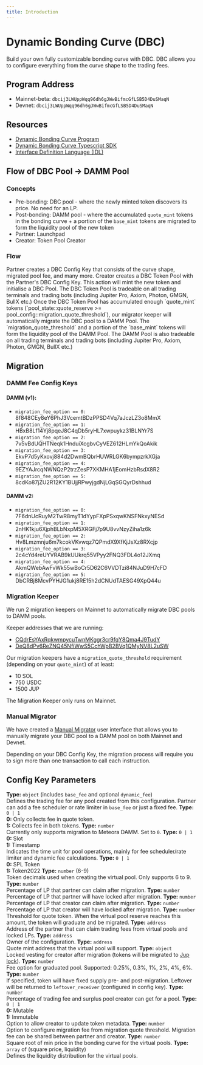 ```yaml
---
title: Introduction
---
```


# Dynamic Bonding Curve (DBC)

Build your own fully customizable bonding curve with DBC. DBC allows you to configure everything from the curve shape to the trading fees.

## Program Address

- Mainnet-beta: `dbcij3LWUppWqq96dh6gJWwBifmcGfLSB5D4DuSMaqN`
- Devnet: `dbcij3LWUppWqq96dh6gJWwBifmcGfLSB5D4DuSMaqN`

## Resources

- [Dynamic Bonding Curve Program](https://github.com/MeteoraAg/dynamic-bonding-curve)
- [Dynamic Bonding Curve Typescript SDK](https://github.com/MeteoraAg/dynamic-bonding-curve-sdk)
- [Interface Definition Language (IDL)](https://github.com/MeteoraAg/dynamic-bonding-curve-sdk/blob/main/packages/dynamic-bonding-curve/src/idl/dynamic-bonding-curve/idl.json)

## Flow of DBC Pool -> DAMM Pool

### Concepts 
- Pre-bonding: DBC pool - where the newly minted token discovers its price. No need for an LP.
- Post-bonding: DAMM pool - where the accumulated `quote_mint` tokens in the bonding curve + a portion of the `base_mint` tokens are migrated to form the liquidity pool of the new token
- Partner: Launchpad
- Creator: Token Pool Creator

### Flow
<Steps>
  <Step title="Step 1: Create DBC Config Key">
    Partner creates a DBC Config Key that consists of the curve shape, migrated pool fee, and many more.
  </Step>
  <Step title="Step 2: Create DBC Token Pool">
    Creator creates a DBC Token Pool with the Partner's DBC Config Key. This action will mint the new token and initialise a DBC Pool.
  </Step>
  <Step title="Step 3: Trade DBC Token Pool">
    The DBC Token Pool is tradeable on all trading terminals and trading bots (including Jupiter Pro, Axiom, Photon, GMGN, BullX etc.)
  </Step>
  <Step title="Step 4: Migrate to DAMM Pool">
    Once the DBC Token Pool has accumulated enough `quote_mint` tokens (`pool_state::quote_reserve >= pool_config::migration_quote_threshold`), our migrator keeper will automatically migrate the DBC pool to a DAMM Pool.
    <Note>The `migration_quote_threshold` and a portion of the `base_mint` tokens will form the liquidity pool of the DAMM Pool.</Note>
  </Step>
  <Step title="Step 5: Trade DAMM Pool">
    The DAMM Pool is also tradeable on all trading terminals and trading bots (including Jupiter Pro, Axiom, Photon, GMGN, BullX etc.)
  </Step>
</Steps>

## Migration

### DAMM Fee Config Keys

#### DAMM (v1):
- `migration_fee_option == 0:` 8f848CEy8eY6PhJ3VcemtBDzPPSD4Vq7aJczLZ3o8MmX
- `migration_fee_option == 1:` HBxB8Lf14Yj8pqeJ8C4qDb5ryHL7xwpuykz31BLNYr7S
- `migration_fee_option == 2:` 7v5vBdUQHTNeqk1HnduiXcgbvCyVEZ612HLmYkQoAkik
- `migration_fee_option == 3:` EkvP7d5yKxovj884d2DwmBQbrHUWRLGK6bympzrkXGja
- `migration_fee_option == 4:` 9EZYAJrcqNWNQzP2trzZesP7XKMHA1jEomHzbRsdX8R2
- `migration_fee_option == 5:` 8cdKo87jZU2R12KY1BUjjRPwyjgdNjLGqSGQyrDshhud

#### DAMM v2:
- `migration_fee_option == 0:` 7F6dnUcRuyM2TwR8myT1dYypFXpPSxqwKNSFNkxyNESd
- `migration_fee_option == 1:` 2nHK1kju6XjphBLbNxpM5XRGFj7p9U8vvNzyZiha1z6k
- `migration_fee_option == 2:` Hv8Lmzmnju6m7kcokVKvwqz7QPmdX9XfKjJsXz8RXcjp
- `migration_fee_option == 3:` 2c4cYd4reUYVRAB9kUUkrq55VPyy2FNQ3FDL4o12JXmq
- `migration_fee_option == 4:` AkmQWebAwFvWk55wBoCr5D62C6VVDTzi84NJuD9H7cFD
- `migration_fee_option == 5:` DbCRBj8McvPYHJG1ukj8RE15h2dCNUdTAESG49XpQ44u

### Migration Keeper

We run 2 migration keepers on Mainnet to automatically migrate DBC pools to DAMM pools.

Keeper addresses that we are running:
- [CQdrEsYAxRqkwmpycuTwnMKggr3cr9fqY8Qma4J9TudY](https://solscan.io/account/CQdrEsYAxRqkwmpycuTwnMKggr3cr9fqY8Qma4J9TudY)
- [DeQ8dPv6ReZNQ45NfiWwS5CchWpB2BVq1QMyNV8L2uSW](https://solscan.io/account/DeQ8dPv6ReZNQ45NfiWwS5CchWpB2BVq1QMyNV8L2uSW)

Our migration keepers have a `migration_quote_threshold` requirement (depending on your `quote_mint`) of at least:
- 10 SOL
- 750 USDC
- 1500 JUP

<Note>The Migration Keeper only runs on Mainnet.</Note>

### Manual Migrator

We have created a [Manual Migrator](https://migrator.meteora.ag) user interface that allows you to manually migrate your DBC pool to a DAMM pool on both Mainnet and Devnet. 

<Note>Depending on your DBC Config Key, the migration process will require you to sign more than one transaction to call each instruction.</Note>

## Config Key Parameters

<CardGroup>
  <Card title="pool_fees">
    <b>Type:</b> <code>object</code> (includes <code>base_fee</code> and optional <code>dynamic_fee</code>)<br/>
    Defines the trading fee for any pool created from this configuration. Partner can add a fee scheduler or rate limiter in <code>base_fee</code> or just a fixed fee.
  </Card>
  <Card title="collect_fee_mode">
    <b>Type:</b> <code>0 | 1</code><br/>
    <b>0:</b> Only collects fee in quote token.<br/>
    <b>1:</b> Collects fee in both tokens.
  </Card>
  <Card title="migration_option">
    <b>Type:</b> <code>number</code><br/>
    Currently only supports migration to Meteora DAMM. Set to <code>0</code>.
  </Card>
  <Card title="activation_type">
    <b>Type:</b> <code>0 | 1</code><br/>
    <b>0:</b> Slot<br/>
    <b>1:</b> Timestamp<br/>
    Indicates the time unit for pool operations, mainly for fee scheduler/rate limiter and dynamic fee calculations.
  </Card>
  <Card title="token_type">
    <b>Type:</b> <code>0 | 1</code><br/>
    <b>0:</b> SPL Token<br/>
    <b>1:</b> Token2022
  </Card>
  <Card title="token_decimal">
    <b>Type:</b> <code>number</code> (6-9)<br/>
    Token decimals used when creating the virtual pool. Only supports 6 to 9.
  </Card>
  <Card title="partner_lp_percentage">
    <b>Type:</b> <code>number</code><br/>
    Percentage of LP that partner can claim after migration.
  </Card>
  <Card title="partner_locked_lp_percentage">
    <b>Type:</b> <code>number</code><br/>
    Percentage of LP that partner will have locked after migration.
  </Card>
  <Card title="creator_lp_percentage">
    <b>Type:</b> <code>number</code><br/>
    Percentage of LP that creator can claim after migration.
  </Card>
  <Card title="creator_locked_lp_percentage">
    <b>Type:</b> <code>number</code><br/>
    Percentage of LP that creator will have locked after migration.
  </Card>
  <Card title="migration_quote_threshold">
    <b>Type:</b> <code>number</code><br/>
    Threshold for quote token. When the virtual pool reserve reaches this amount, the token will graduate and be migrated.
  </Card>
  <Card title="fee_claimer">
    <b>Type:</b> <code>address</code><br/>
    Address of the partner that can claim trading fees from virtual pools and locked LPs.
  </Card>
  <Card title="owner">
    <b>Type:</b> <code>address</code><br/>
    Owner of the configuration.
  </Card>
  <Card title="quote_mint">
    <b>Type:</b> <code>address</code><br/>
    Quote mint address that the virtual pool will support.
  </Card>
  <Card title="locked_vesting">
    <b>Type:</b> <code>object</code><br/>
    Locked vesting for creator after migration (tokens will be migrated to <a href="https://lock.jup.ag/" target="_blank">Jup lock</a>).
  </Card>
  <Card title="migration_fee_option">
    <b>Type:</b> <code>number</code><br/>
    Fee option for graduated pool. Supported: 0.25%, 0.3%, 1%, 2%, 4%, 6%.
  </Card>
  <Card title="token_supply">
    <b>Type:</b> <code>number</code><br/>
    If specified, token will have fixed supply pre- and post-migration. Leftover will be returned to <code>leftover_receiver</code> (configured in config key).
  </Card>
  <Card title="creator_trading_fee_percentage">
    <b>Type:</b> <code>number</code><br/>
    Percentage of trading fee and surplus pool creator can get for a pool.
  </Card>
  <Card title="token_update_authority">
    <b>Type:</b> <code>0 | 1</code><br/>
    <b>0:</b> Mutable<br/>
    <b>1:</b> Immutable<br/>
    Option to allow creator to update token metadata.
  </Card>
  <Card title="migration_fee">
    <b>Type:</b> <code>number</code><br/>
    Option to configure migration fee from migration quote threshold. Migration fee can be shared between partner and creator.
  </Card>
  <Card title="sqrt_start_price">
    <b>Type:</b> <code>number</code><br/>
    Square root of min price in the bonding curve for the virtual pools.
  </Card>
  <Card title="curve">
    <b>Type:</b> <code>array</code> of (square price, liquidity)<br/>
    Defines the liquidity distribution for the virtual pools.
  </Card>
</CardGroup>